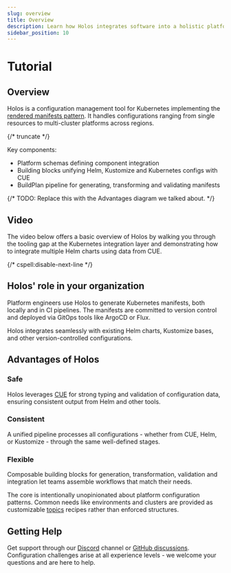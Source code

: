 ```yaml
---
slug: overview
title: Overview
description: Learn how Holos integrates software into a holistic platform.
sidebar_position: 10
---
```



# Tutorial

## Overview

Holos is a configuration management tool for Kubernetes implementing the
[rendered manifests pattern]. It handles configurations ranging from single
resources to multi-cluster platforms across regions.

{/* truncate */}

Key components:
- Platform schemas defining component integration
- Building blocks unifying Helm, Kustomize and Kubernetes configs with CUE
- BuildPlan pipeline for generating, transforming and validating manifests

<RenderingOverview />

{/* TODO: Replace this with the Advantages diagram we talked about. */}

## Video

The video below offers a basic overview of Holos by walking you through the
tooling gap at the Kubernetes integration layer and demonstrating how to
integrate multiple Helm charts using data from CUE.

{/* cspell:disable-next-line */}
<YouTube id="PSdceGlhHGo"/>

## Holos' role in your organization

Platform engineers use Holos to generate Kubernetes manifests, both locally and
in CI pipelines. The manifests are committed to version control and deployed via
GitOps tools like ArgoCD or Flux.

Holos integrates seamlessly with existing Helm charts, Kustomize bases, and
other version-controlled configurations.

## Advantages of Holos

### Safe

Holos leverages [CUE] for strong typing and validation of configuration data,
ensuring consistent output from Helm and other tools.

### Consistent

A unified pipeline processes all configurations - whether from CUE, Helm, or
Kustomize - through the same well-defined stages.

### Flexible

Composable building blocks for generation, transformation, validation and
integration let teams assemble workflows that match their needs.

The core is intentionally unopinionated about platform configuration patterns.
Common needs like environments and clusters are provided as customizable
[topics] recipes rather than enforced structures.

## Getting Help

Get support through our [Discord] channel or [GitHub discussions]. Configuration
challenges arise at all experience levels - we welcome your questions and are
here to help.

[rendered manifests pattern]: https://akuity.io/blog/the-rendered-manifests-pattern
[CUE]: https://cuelang.org/
[Discord]: https://discord.gg/JgDVbNpye7
[GitHub discussions]: https://github.com/holos-run/holos/discussions
[Why CUE for Configuration]: https://holos.run/blog/why-cue-for-configuration/
[topics]: ../topics.mdx
